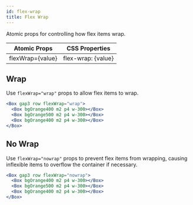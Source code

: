 ```yaml
---
id: flex-wrap
title: Flex Wrap
---
```


Atomic props for controlling how flex items wrap.

| Atomic Props     | CSS Properties     |
| ---------------- | ------------------ |
| flexWrap={value} | flex-wrap: {value} |

## Wrap

Use `flexWrap="wrap"` props to allow flex items to wrap.

```jsx live
<Box gap3 row flexWrap="wrap">
  <Box bgOrange400 m2 p4 w-300></Box>
  <Box bgOrange500 m2 p4 w-300></Box>
  <Box bgOrange400 m2 p4 w-300></Box>
</Box>
```

## No Wrap

Use `flexWrap="nowrap"` props to prevent flex items from wrapping, causing inflexible items to overflow the container if necessary.

```jsx live
<Box gap3 row flexWrap="nowrap">
  <Box bgOrange400 m2 p4 w-300></Box>
  <Box bgOrange500 m2 p4 w-300></Box>
  <Box bgOrange400 m2 p4 w-300></Box>
</Box>
```
